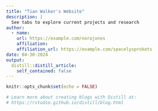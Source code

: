 ```yaml
---
title: "Tian Walker's Website"
description: |
  See tabs to explore current projects and research 
author:
  - name: 
    url: https://example.com/norajones
    affiliation: 
    affiliation_url: https://example.com/spacelysprokets
date: 04-30-2024
output:
  distill::distill_article:
    self_contained: false
---
```


```r
knitr::opts_chunk$set(echo = FALSE)

# Learn more about creating blogs with Distill at:
# https://rstudio.github.io/distill/blog.html

```



